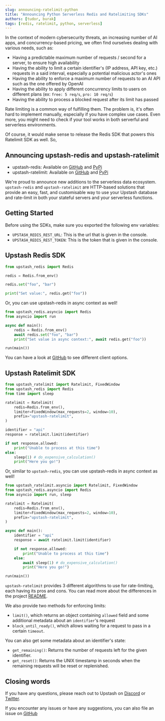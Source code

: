 ```yaml
---
slug: announcing-ratelimit-python
title: "Announcing Python Serverless Redis and Ratelimiting SDKs"
authors: [tudor, burak]
tags: [redis, ratelimit, python, serverless]
---
```


In the context of modern cybersecurity threats,  an increasing number of AI apps, and concurrency-based pricing, we often find ourselves dealing with various needs, such as:
- Having a predictable maximum number of requests / second for a server, to ensure high availability
- Having the ability to limit a certain identifier's (IP address, API key, etc.) requests in a said interval, especially a potential malicious actor's ones
- Having the ability to enforce a maximum number of requests to an AI API such as the one offered by OpenAI
- Having the ability to apply different concurrency limits to users on different plans (ex: `free: 5 req/s`, `pro: 10 req/s`)
- Having the ability to process a blocked request after its limit has passed

Rate limiting is a common way of fulfilling them. The problem is, it's often hard to implement manually, especially if you have complex use cases. Even more, you might need to check if your tool works in both serverful and serverless environments.

Of course, it would make sense to release the Redis SDK that powers this Ratelimit SDK as well. So,

## Announcing upstash-redis and upstash-ratelimit
- upstash-redis: Available on [GitHub](https://github.com/upstash/redis-python) and [PyPi](https://pypi.org/project/upstash-redis/)
- upstash-ratelimit: Available on [GitHub](https://github.com/upstash/ratelimit-python) and [PyPi](https://pypi.org/project/upstash-ratelimit/)

We're proud to announce new additions to the serverless data ecosystem. 
`upstash-redis` and `upstash-ratelimit` are HTTP-based solutions that provide an easy, fast, and customisable way to use your Upstash database and rate-limit in both your stateful servers and your serverless functions.


## Getting Started
Before using the SDKs, make sure you exported the following env variables:
- `UPSTASH_REDIS_REST_URL`: This is the url that is given in the console.
- `UPSTASH_REDIS_REST_TOKEN`: This is the token that is given in the console.


## Upstash Redis SDK

```python
from upstash_redis import Redis

redis = Redis.from_env()

redis.set("foo", "bar")

print("Set value:", redis.get("foo"))
```

Or, you can use upstash-redis in async context as well!

```python
from upstash_redis.asyncio import Redis
from asyncio import run

async def main():
    redis = Redis.from_env()
    await redis.set("foo", "bar")
    print("Set value in async context:", await redis.get("foo"))

run(main())
```

You can have a look at [GitHub](https://github.com/upstash/redis-python) to see different client options.

## Upstash Ratelimit SDK

```python
from upstash_ratelimit import Ratelimit, FixedWindow
from upstash_redis import Redis
from time import sleep

ratelimit = Ratelimit(
    redis=Redis.from_env(),
    limiter=FixedWindow(max_requests=2, window=10),
    prefix="upstash-ratelimit",
)

identifier = "api"
response = ratelimit.limit(identifier)

if not response.allowed:
    print("Unable to process at this time")
else:
    sleep(1) # do_expensive_calculation()
    print("Here you go!")
```

Or, similar to `upstash-redis`, you can use upstash-redis in async context as well!

```python
from upstash_ratelimit.asyncio import Ratelimit, FixedWindow
from upstash_redis.asyncio import Redis
from asyncio import run, sleep

ratelimit = Ratelimit(
    redis=Redis.from_env(),
    limiter=FixedWindow(max_requests=2, window=10),
    prefix="upstash-ratelimit",
)

async def main():
    identifier = "api"
    response = await ratelimit.limit(identifier)

    if not response.allowed:
        print("Unable to process at this time")
    else:
        await sleep(1) # do_expensive_calculation()
        print("Here you go!")

run(main())
```

`upstash-ratelimit` provides 3 different algorithms to use for rate-limiting, each having its pros and cons. You can read more about the differences in the project [README](https://github.com/upstash/ratelimit-python).

We also provide two methods for enforcing limits:
- `limit()`, which returns an object containing `allowed` field and some additional metadata about an `identifier`'s request
- `block_until_ready()`, which allows waiting for a request to pass in a certain `timeout`.

You can also get some metadata about an identifier's state:

- `get_remaining()`: Returns the number of requests left for the given identifier.
- `get_reset()`: Returns the UNIX timestamp in seconds when the remaining requests will be reset or replenished.

## Closing words
If you have any questions, please reach out to Upstash on [Discord](https://upstash.com/discord) or [Twitter](https://twitter.com/upstash). 

If you encounter any issues or have any suggestions, you can also file an issue on [GitHub](https://github.com/upstash/ratelimit-python)
